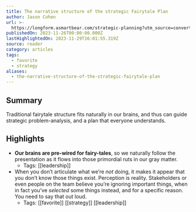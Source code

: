 ```yaml
---
title: The narrative structure of the strategic Fairytale Plan
author: Jason Cohen
url: >-
  https://longform.asmartbear.com/strategic-planning?utm_source=convertkit&utm_medium=email&utm_campaign=asmartbear_newsletter
publishedOn: 2023-11-26T00:00:00.000Z
lastHighlightedOn: 2023-11-29T16:01:55.319Z
source: reader
category: articles
tags:
  - favorite
  - strategy
aliases:
  - the-narrative-structure-of-the-strategic-fairytale-plan
---
```

## Summary

Traditional fairytale structure fits naturally in our brains, and thus can guide strategic problem-analysis, and a plan that everyone understands.

## Highlights
- **Our brains are pre-wired for fairy-tales**, so we naturally follow the presentation as it flows into those primordial ruts in our gray matter.
    - Tags: [[leadership]] 
- When you don’t articulate what we’re *not* doing, it makes it appear that you don’t know those things exist. Perception is reality. Stakeholders or even people on the team believe you’re ignoring important things, when in fact you’ve *selected* some things instead, and for a specific reason. You need to say that out loud.
    - Tags: [[favorite]] [[strategy]] [[leadership]]
